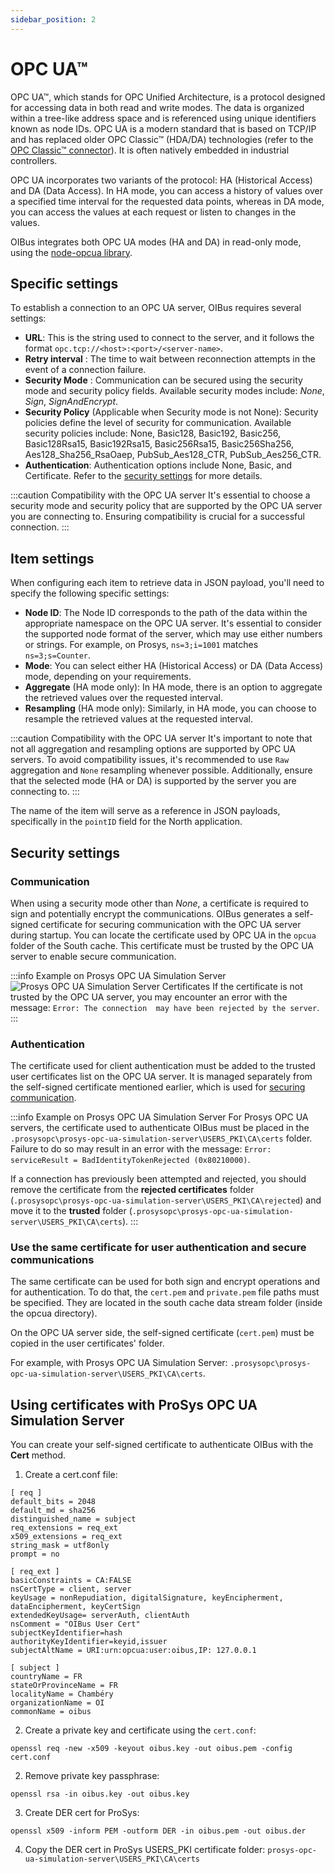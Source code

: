 ```yaml
---
sidebar_position: 2
---
```



# OPC UA™

OPC UA™, which stands for OPC Unified Architecture, is a protocol designed for accessing data in both read and write modes. The data is
organized within a tree-like address space and is referenced using unique identifiers known as node IDs. OPC UA is a modern standard that is
based on TCP/IP and has replaced older OPC Classic™ (HDA/DA) technologies (refer to the [OPC Classic™ connector](./opc.mdx)). It is often
natively embedded in industrial controllers.

OPC UA incorporates two variants of the protocol: HA (Historical Access) and DA (Data Access). In HA mode, you can access a history of
values over a specified time interval for the requested data points, whereas in DA mode, you can access the values at each request or listen
to changes in the values.

OIBus integrates both OPC UA modes (HA and DA) in read-only mode, using the [node-opcua library](https://github.com/node-opcua/node-opcua).

## Specific settings

To establish a connection to an OPC UA server, OIBus requires several settings:

- **URL**: This is the string used to connect to the server, and it follows the format `opc.tcp://<host>:<port>/<server-name>`.
- **Retry interval** : The time to wait between reconnection attempts in the event of a connection failure.
- **Security Mode** : Communication can be secured using the security mode and security policy fields. Available security modes include:
  _None_, _Sign_, _SignAndEncrypt_.
- **Security Policy** (Applicable when Security mode is not None): Security policies define the level of security for communication.
  Available security policies include: None, Basic128, Basic192, Basic256, Basic128Rsa15, Basic192Rsa15, Basic256Rsa15, Basic256Sha256,
  Aes128_Sha256_RsaOaep, PubSub_Aes128_CTR, PubSub_Aes256_CTR.
- **Authentication**: Authentication options include None, Basic, and Certificate. Refer to the [security settings](#authentication) for
  more details.

:::caution Compatibility with the OPC UA server
It's essential to choose a security mode and security policy that are supported by the OPC
UA server you are connecting to. Ensuring compatibility is crucial for a successful connection.
:::

<ThrottlingSettings />

## Item settings

When configuring each item to retrieve data in JSON payload, you'll need to specify the following specific settings:

- **Node ID**: The Node ID corresponds to the path of the data within the appropriate namespace on the OPC UA server. It's essential to
  consider the supported node format of the server, which may use either numbers or strings. For example, on Prosys, `ns=3;i=1001` matches
  `ns=3;s=Counter`.
- **Mode**: You can select either HA (Historical Access) or DA (Data Access) mode, depending on your requirements.
- **Aggregate** (HA mode only): In HA mode, there is an option to aggregate the retrieved values over the requested interval.
- **Resampling** (HA mode only): Similarly, in HA mode, you can choose to resample the retrieved values at the requested interval.

:::caution Compatibility with the OPC UA server
It's important to note that not all aggregation and resampling options are supported by OPC
UA servers. To avoid compatibility issues, it's recommended to use `Raw` aggregation and `None` resampling whenever possible. Additionally,
ensure that the selected mode (HA or DA) is supported by the server you are connecting to.
:::

The name of the item will serve as a reference in JSON payloads, specifically in the `pointID` field for the North application.

## Security settings

### Communication

When using a security mode other than _None_, a certificate is required to sign and potentially encrypt the communications. OIBus generates
a self-signed certificate for securing communication with the OPC UA server during startup. You can locate the certificate used by OPC UA in
the `opcua` folder of the South cache. This certificate must be trusted by the OPC UA server to enable secure communication.

:::info Example on Prosys OPC UA Simulation Server
![Prosys OPC UA Simulation Server Certificates](../../../static/img/guide/south/opcua/prosys-opcua-simulation-server-certificates.png) If
the certificate is not trusted by the OPC UA server, you may encounter an error with the message:
`Error: The connection  may have been rejected by the server`. :::

### Authentication

The certificate used for client authentication must be added to the trusted user certificates list on the OPC UA server. It is managed
separately from the self-signed certificate mentioned earlier, which is used for [securing communication](#communication).

:::info Example on Prosys OPC UA Simulation Server
For Prosys OPC UA servers, the certificate used to authenticate OIBus must be placed in
the `.prosysopc\prosys-opc-ua-simulation-server\USERS_PKI\CA\certs` folder. Failure to do so may result in an error with the message:
`Error: serviceResult = BadIdentityTokenRejected (0x80210000)`.

If a connection has previously been attempted and rejected, you should remove the certificate from the **rejected certificates** folder
(`.prosysopc\prosys-opc-ua-simulation-server\USERS_PKI\CA\rejected`) and move it to the **trusted** folder
(`.prosysopc\prosys-opc-ua-simulation-server\USERS_PKI\CA\certs`).
:::

### Use the same certificate for user authentication and secure communications

The same certificate can be used for both sign and encrypt operations and for authentication. To do that, the `cert.pem` and `private.pem`
file paths must be specified. They are located in the south cache data stream folder (inside the opcua directory).

On the OPC UA server side, the self-signed certificate (`cert.pem`) must be copied in the user certificates' folder.

For example, with Prosys OPC UA Simulation Server: `.prosysopc\prosys-opc-ua-simulation-server\USERS_PKI\CA\certs`.

## Using certificates with ProSys OPC UA Simulation Server

You can create your self-signed certificate to authenticate OIBus with the **Cert** method.

1. Create a cert.conf file:

```
[ req ]
default_bits = 2048
default_md = sha256
distinguished_name = subject
req_extensions = req_ext
x509_extensions = req_ext
string_mask = utf8only
prompt = no

[ req_ext ]
basicConstraints = CA:FALSE
nsCertType = client, server
keyUsage = nonRepudiation, digitalSignature, keyEncipherment, dataEncipherment, keyCertSign
extendedKeyUsage= serverAuth, clientAuth
nsComment = "OIBus User Cert"
subjectKeyIdentifier=hash
authorityKeyIdentifier=keyid,issuer
subjectAltName = URI:urn:opcua:user:oibus,IP: 127.0.0.1

[ subject ]
countryName = FR
stateOrProvinceName = FR
localityName = Chambéry
organizationName = OI
commonName = oibus
```

2. Create a private key and certificate using the `cert.conf`:

```
openssl req -new -x509 -keyout oibus.key -out oibus.pem -config cert.conf
```

2. Remove private key passphrase:

```
openssl rsa -in oibus.key -out oibus.key
```

3. Create DER cert for ProSys:

```
openssl x509 -inform PEM -outform DER -in oibus.pem -out oibus.der
```

4. Copy the DER cert in ProSys USERS_PKI certificate folder: `prosys-opc-ua-simulation-server\USERS_PKI\CA\certs`
